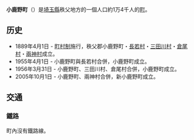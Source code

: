 {{日本町村|
自治體名=小鹿野|
町村=町|
圖像=[[File:Chichibu_32_Hosho-ji_01.jpg|240px]]|
圖像說明=[[法性寺|法性寺]]（[[秩父三十四箇所觀音靈場|秩父三十四箇所觀音靈場]]第32號）|
町村章=|
日文原名=小鹿野町|
平假名=おがのまち|
羅馬字拼音=Ogano-machi|
都道府縣=埼玉縣|
支廳=|
郡=秩父郡|
編號=11365-4|
面積=171.45|
邊界未定=|
人口=14,135|
統計時間=2007年8月1日|
自治體=[[秩父市|秩父市]]、[[神流町|神流町]]、[[上野村|上野村]]|
樹=|
花=|
鳥=|
其他象徵物=|
其他象徵=|
郵遞區號=369-0192|
所在地=秩父郡小鹿野町小鹿野89|
電話號碼=494-75-1221|
外部連結=http://www.town.ogano.lg.jp/index.html|
經度=|
緯度=|
地圖=|
註記=
}}
'''小鹿野町'''（{{jpn|j=小鹿野町|hg=おがのまち|rm=Ogano machi|f=y}}）是[[埼玉縣|埼玉縣]]秩父地方的一個人口約1万4千人的[[町|町]]。
==历史==
*1889年4月1日 - [[町村制|町村制]]施行，秩父郡小鹿野町・[[長若村|長若村]]・[[三田川村_(埼玉縣)|三田川村]]・[[倉尾村|倉尾村]]・[[兩神村|兩神村]]成立。
*1955年4月1日 - 小鹿野町與長若村合併，小鹿野町成立。
*1956年3月31日 - 小鹿野町、三田川村、倉尾村合併，小鹿野町成立。
*2005年10月1日 - 小鹿野町、兩神村合併，新小鹿野町成立。
== 交通 ==
=== 鐵路 ===
町內沒有鐵路線。

{{埼玉縣}}{{Authority control}}